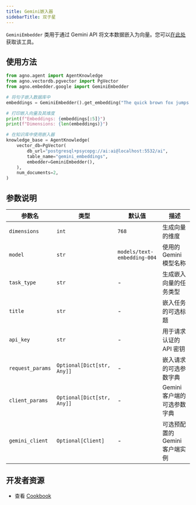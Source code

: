 ```yaml
---
title: Gemini嵌入器
sidebarTitle: 双子星
---
```

`GeminiEmbedder` 类用于通过 Gemini API 将文本数据嵌入为向量。您可以[在此处](https://ai.google.dev/aistudio)获取该工具。

## 使用方法

```python cookbook/embedders/gemini_embedder.py
from agno.agent import AgentKnowledge
from agno.vectordb.pgvector import PgVector
from agno.embedder.google import GeminiEmbedder

# 将句子嵌入数据库中
embeddings = GeminiEmbedder().get_embedding("The quick brown fox jumps over the lazy dog.")

# 打印嵌入向量及其维度
print(f"Embeddings: {embeddings[:5]}")
print(f"Dimensions: {len(embeddings)}")

# 在知识库中使用嵌入器
knowledge_base = AgentKnowledge(
    vector_db=PgVector(
        db_url="postgresql+psycopg://ai:ai@localhost:5532/ai",
        table_name="gemini_embeddings",
        embedder=GeminiEmbedder(),
    ),
    num_documents=2,
)
```

## 参数说明

| 参数名           | 类型                       | 默认值                     | 描述                                                  |
| ---------------- | -------------------------- | --------------------------- | ----------------------------------------------------- |
| `dimensions`     | `int`                      | `768`                       | 生成向量的维度                                        |
| `model`          | `str`                      | `models/text-embedding-004` | 使用的 Gemini 模型名称                                |
| `task_type`      | `str`                      | -                           | 生成嵌入向量的任务类型                                |
| `title`          | `str`                      | -                           | 嵌入任务的可选标题                                    |
| `api_key`        | `str`                      | -                           | 用于请求认证的 API 密钥                               |
| `request_params` | `Optional[Dict[str, Any]]` | -                           | 嵌入请求的可选参数字典                                |
| `client_params`  | `Optional[Dict[str, Any]]` | -                           | Gemini 客户端的可选参数字典                          |
| `gemini_client`  | `Optional[Client]`         | -                           | 可选预配置的 Gemini 客户端实例                        |

## 开发者资源
- 查看 [Cookbook](https://github.com/agno-agi/agno/blob/main/cookbook/agent_concepts/knowledge/embedders/gemini_embedder.py)